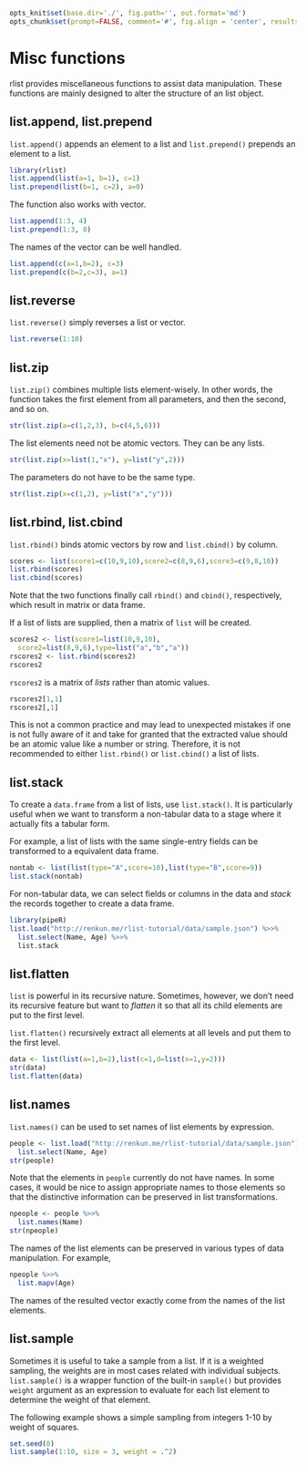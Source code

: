 ```r
opts_knit$set(base.dir='./', fig.path='', out.format='md')
opts_chunk$set(prompt=FALSE, comment='#', fig.align = 'center', results='markup')
```

# Misc functions

rlist provides miscellaneous functions to assist data manipulation. These functions are mainly designed to alter the structure of an list object.

## list.append, list.prepend

`list.append()` appends an element to a list and `list.prepend()` prepends an element to a list.

```r
library(rlist)
list.append(list(a=1, b=1), c=1)
list.prepend(list(b=1, c=2), a=0)
```

The function also works with vector.

```r
list.append(1:3, 4)
list.prepend(1:3, 0)
```

The names of the vector can be well handled.

```r
list.append(c(a=1,b=2), c=3)
list.prepend(c(b=2,c=3), a=1)
```

## list.reverse

`list.reverse()` simply reverses a list or vector.

```r
list.reverse(1:10)
```

## list.zip

`list.zip()` combines multiple lists element-wisely. In other words, the function takes the first element from all parameters, and then the second, and so on.

```r
str(list.zip(a=c(1,2,3), b=c(4,5,6)))
```

The list elements need not be atomic vectors. They can be any lists.

```r
str(list.zip(x=list(1,"x"), y=list("y",2)))
```

The parameters do not have to be the same type.

```r
str(list.zip(x=c(1,2), y=list("x","y")))
```

## list.rbind, list.cbind

`list.rbind()` binds atomic vectors by row and `list.cbind()` by column.

```r
scores <- list(score1=c(10,9,10),score2=c(8,9,6),score3=c(9,8,10))
list.rbind(scores)
list.cbind(scores)
```

Note that the two functions finally call `rbind()` and `cbind()`, respectively, which result in matrix or data frame.

If a list of lists are supplied, then a matrix of `list` will be created.

```r
scores2 <- list(score1=list(10,9,10),
  score2=list(8,9,6),type=list("a","b","a"))
rscores2 <- list.rbind(scores2)
rscores2
```

`rscores2` is a matrix of *lists* rather than atomic values.

```r
rscores2[1,1]
rscores2[,1]
```

This is not a common practice and may lead to unexpected mistakes if one is not fully aware of it and take for granted that the extracted value should be an atomic value like a number or string. Therefore, it is not recommended to either `list.rbind()` or `list.cbind()` a list of lists.

## list.stack

To create a `data.frame` from a list of lists, use `list.stack()`. It is particularly useful when we want to transform a non-tabular data to a stage where it actually fits a tabular form.

For example, a list of lists with the same single-entry fields can be transformed to a equivalent data frame.

```r
nontab <- list(list(type="A",score=10),list(type="B",score=9))
list.stack(nontab)
```

For non-tabular data, we can select fields or columns in the data and *stack* the records together to create a data frame.

```r
library(pipeR)
list.load("http://renkun.me/rlist-tutorial/data/sample.json") %>>%
  list.select(Name, Age) %>>%
  list.stack
```

## list.flatten

`list` is powerful in its recursive nature. Sometimes, however, we don't need its recursive feature but want to *flatten* it so that all its child elements are put to the first level. 

`list.flatten()` recursively extract all elements at all levels and put them to the first level.

```r
data <- list(list(a=1,b=2),list(c=1,d=list(x=1,y=2)))
str(data)
list.flatten(data)
```

## list.names

`list.names()` can be used to set names of list elements by expression.

```r
people <- list.load("http://renkun.me/rlist-tutorial/data/sample.json") %>>%
  list.select(Name, Age)
str(people)
```

Note that the elements in `people` currently do not have names. In some cases, it would be nice to assign appropriate names to those elements so that the distinctive information can be preserved in list transformations.

```r
npeople <- people %>>% 
  list.names(Name)
str(npeople)
```

The names of the list elements can be preserved in various types of data manipulation. For example,

```r
npeople %>>%
  list.mapv(Age)
```

The names of the resulted vector exactly come from the names of the list elements.

## list.sample

Sometimes it is useful to take a sample from a list. If it is a weighted sampling, the weights are in most cases related with individual subjects. `list.sample()` is a wrapper function of the built-in `sample()` but provides `weight` argument as an expression to evaluate for each list element to determine the weight of that element.

The following example shows a simple sampling from integers 1-10 by weight of squares.

```r
set.seed(0)
list.sample(1:10, size = 3, weight = .^2)
```
